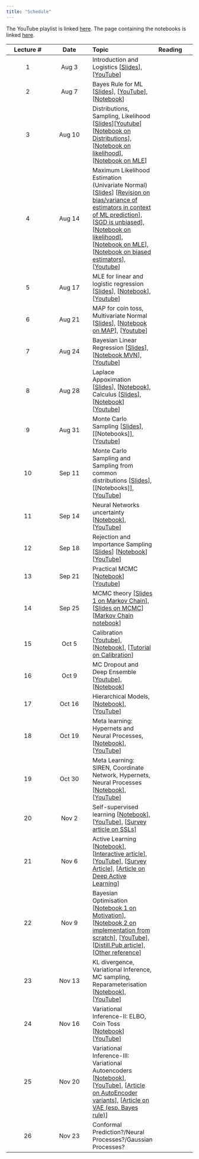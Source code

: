 ```yaml
---
title: "Schedule"
---
```


The YouTube playlist is linked [here](https://www.youtube.com/watch?v=UCYaVS9_jGU&list=PLftoLyLEwECBEJyfRBJoSBd0UaTjEcs3I).
The page containing the notebooks is linked [here](notebooks/index.qmd).

|Lecture #|Date|Topic| Reading|
|:---:|:---:|:---|:---|
|1| Aug 3| Introduction and Logistics [[Slides](lectures/introduction.pdf)], [[YouTube](https://www.youtube.com/watch?v=UCYaVS9_jGU)]|
|2| Aug 7| Bayes Rule for ML [[Slides](lectures/Bayes-ML.pdf)], [[YouTube](https://www.youtube.com/watch?v=d1v7SeXAWl8)], [[Notebook](notebooks/bayes-librarian.ipynb)]|
|3| Aug 10| Distributions, Sampling, Likelihood [[Slides](lectures/MLE.pdf)][[Youtube](https://www.youtube.com/watch?v=9zZqgZj3RlA)] [[Notebook on Distributions](notebooks/distributions.ipynb)], [[Notebook on likelihood](notebooks/bayes-librarian.ipynb)], [[Notebook on MLE](notebooks/mle-univariate.ipynb)]|
|4| Aug 14| Maximum Likelihood Estimation (Univariate Normal) [[Slides](lectures/MLE.pdf)] [[Revision on bias/variance of estimators in context of ML prediction](https://nipunbatra.github.io/ml2023/lectures/cross-validation.pdf)], [[SGD is unbiased](https://florian.github.io/estimators/)], [[Notebook on likelihood](notebooks/bayes-librarian.ipynb)], [[Notebook on MLE](notebooks/mle-univariate.ipynb)], [[Notebook on biased estimators](notebooks/biased-mle-normal.ipynb)], [[Youtube](https://www.youtube.com/watch?v=qxeceHW3Ab4)]|
|5| Aug 17| MLE for linear and logistic regression [[Slides](https://github.com/nipunbatra/pml-teaching/blob/master/slides/MLE_Lin_Log_Reg.pdf)], [[Notebook](https://github.com/nipunbatra/pml-teaching/blob/master/notebooks/log-likelihood-linreg.ipynb)], [[Youtube](https://www.youtube.com/watch?v=yuLFyp9NvDU)]|
|6| Aug 21| MAP for coin toss, Multivariate Normal [[Slides](https://github.com/nipunbatra/pml-teaching/blob/master/slides/map.pdf)], [[Notebook on MAP](https://github.com/nipunbatra/pml-teaching/blob/master/notebooks/MAP.ipynb)], [[Youtube](https://www.youtube.com/watch?v=Z8P2soJi5jg)]|
|7| Aug 24| Bayesian Linear Regression [[Slides](https://github.com/nipunbatra/pml-teaching/blob/master/slides/mvn-blr.pdf)], [[Notebook MVN](https://github.com/nipunbatra/pml-teaching/blob/master/notebooks/visualise_normal.ipynb)], [[Youtube](https://www.youtube.com/watch?v=GwObokEUbBU)]|
|8| Aug 28| Laplace Appoximation [[Slides](https://github.com/nipunbatra/pml-teaching/blob/master/slides/laplace-approximation.pdf)], [[Notebook](https://github.com/nipunbatra/pml-teaching/blob/master/notebooks/laplace-approx.ipynb)], Calculus [[Slides](https://github.com/nipunbatra/pml-teaching/blob/master/slides/calculus-terms.pdf)], [[Notebook](https://github.com/nipunbatra/pml-teaching/blob/master/notebooks/calculus.ipynb)] [[Youtube](https://www.youtube.com/watch?v=7sYN15nrgZY)]|
|9| Aug 31| Monte Carlo Sampling [[Slides](https://github.com/nipunbatra/pml-teaching/blob/master/slides/Sampling-1.pdf)], [[Notebooks]], [[Youtube](https://www.youtube.com/watch?v=eCTCFI98Fl0)]|
|10| Sep 11| Monte Carlo Sampling and Sampling from common distributions [[Slides](https://github.com/nipunbatra/pml-teaching/blob/master/slides/Sampling-1.pdf)], [[Notebooks]], [[YouTube](https://www.youtube.com/watch?v=Bl2VP1jl3SA&list=PLftoLyLEwECBEJyfRBJoSBd0UaTjEcs3I&index=10)]|
|11| Sep 14| Neural Networks uncertainty [[Notebook](https://github.com/nipunbatra/pml-teaching/blob/master/notebooks/nn-variants-final.ipynb)], [[YouTube](https://www.youtube.com/watch?v=hKgcZuAdgnM)]|
|12| Sep 18| Rejection and Importance Sampling [[Slides](https://github.com/nipunbatra/pml-teaching/blob/master/slides/Sampling-2.pdf)] [[Notebook](https://github.com/nipunbatra/pml-teaching/blob/master/notebooks/rejection-sampling-importance-sampling.ipynb)] [[YouTube](https://www.youtube.com/watch?v=_xWL9AvYNlE&feature=youtu.be)]|
|13| Sep 21| Practical MCMC [[Notebook](https://github.com/nipunbatra/pml-teaching/blob/master/notebooks/mcmc-hamiltorch.ipynb)] [[Youtube](https://www.youtube.com/watch?v=GEGTRKBX-20)]|
14| Sep 25| MCMC theory [[Slides 1 on Markov Chain](https://github.com/nipunbatra/pml-teaching/blob/master/slides/hmm.pdf)], [[Slides on MCMC](https://github.com/nipunbatra/pml-teaching/blob/master/slides/MCMC.pdf)] [[Markov Chain notebook](https://github.com/nipunbatra/pml-teaching/blob/master/notebooks/markov-chain.ipynb)]|
15| Oct 5| Calibration [[Youtube](https://www.youtube.com/watch?v=1YLYuRFjdqU)], [[Notebook](https://github.com/nipunbatra/pml-teaching/blob/master/notebooks/reliability.ipynb)], [[Tutorial on Calibration](https://classifier-calibration.github.io)]|
16| Oct 9| MC Dropout and Deep Ensemble [[Youtube](https://www.youtube.com/watch?v=jYjLuFiTpck)], [[Notebook](https://github.com/nipunbatra/pml-teaching/blob/master/notebooks/monte-carlo-dropout.ipynb)]|
17| Oct 16| Hierarchical Models, [[Notebook](https://github.com/nipunbatra/pml-teaching/blob/master/notebooks/hierarchical_lr_numpyro.ipynb)], [[YouTube](https://www.youtube.com/watch?v=FFSk8Z1FDxw)]|
18| Oct 19| Meta learning: Hypernets and Neural Processes, [[Notebook](https://github.com/nipunbatra/pml-teaching/blob/master/notebooks/hypernet-np.ipynb)], [[YouTube](https://www.youtube.com/watch?v=V_pYGbAArMk&list=PLftoLyLEwECBEJyfRBJoSBd0UaTjEcs3I&index=18)]|
19| Oct 30| Meta Learning: SIREN, Coordinate Network, Hypernets, Neural Processes [[Notebook](https://github.com/nipunbatra/pml-teaching/blob/master/notebooks/siren.ipynb)], [[YouTube](https://www.youtube.com/watch?v=xh8l0Us0al0)]|
20 | Nov 2| Self-supervised learning [[Notebook](https://github.com/nipunbatra/pml-teaching/blob/master/notebooks/ssl.ipynb)], [[YouTube](https://www.youtube.com/watch?v=MZ07_GG3JD4)], [[Survey article on SSLs](https://amitness.com/2020/02/illustrated-self-supervised-learning/)]|
21| Nov 6| Active Learning [[Notebook](https://github.com/nipunbatra/pml-teaching/blob/master/notebooks/active-learning.ipynb)], [[Interactive article](https://patel-zeel.github.io/active-learning-visualization/)], [[YouTube](https://www.youtube.com/watch?v=4Qeb_0pW9No)], [[Survey Article](https://burrsettles.com/pub/settles.activelearning.pdf)], [[Article on Deep Active Learning](https://jacobgil.github.io/deeplearning/activelearning)]|
22| Nov 9| Bayesian Optimisation [[Notebook 1 on Motivation](https://github.com/nipunbatra/pml-teaching/blob/master/notebooks/bayesopt-motivation.ipynb)], [[Notebook 2 on implementation from scratch](https://github.com/nipunbatra/pml-teaching/blob/master/notebooks/bayesopt.ipynb)], [[YouTube](https://www.youtube.com/watch?v=RUFdlr0KWWw)], [[Distill.Pub article](https://distill.pub/2020/bayesian-optimization/)], [[Other reference](https://ekamperi.github.io/machine%20learning/2021/06/11/acquisition-functions.html)]|
23| Nov 13| KL divergence, Variational Inference, MC sampling, Reparameterisation [[Notebook](https://github.com/nipunbatra/pml-teaching/blob/master/notebooks/variational-inference.ipynb)], [[YouTube](https://www.youtube.com/watch?v=x5JPd-bgfhc)]|
24| Nov 16| Variational Inference-II: ELBO, Coin Toss [[Notebook](https://github.com/nipunbatra/pml-teaching/blob/master/notebooks/variational-inference.ipynb)][[YouTube](https://www.youtube.com/watch?v=fQ8D0-tTCBU)]|
25| Nov 20| Variational Inference-III: Variational Autoencoders [[Notebook](https://github.com/nipunbatra/pml-teaching/blob/master/notebooks/vae.ipynb)], [[YouTube]()], [[Article on AutoEncoder variants](https://lilianweng.github.io/posts/2018-08-12-vae/)], [[Article on VAE (esp. Bayes rule)](https://jaan.io/what-is-variational-autoencoder-vae-tutorial/)]|
26| Nov 23| Conformal Prediction?/Neural Processes?/Gaussian Processes?|
